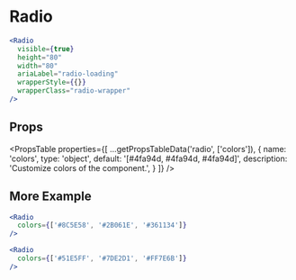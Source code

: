 ---
---


# Radio

```jsx live
<Radio
  visible={true}
  height="80"
  width="80"
  ariaLabel="radio-loading"
  wrapperStyle={{}}
  wrapperClass="radio-wrapper"
/>
```

## Props

<PropsTable
  properties={[
    ...getPropsTableData('radio', ['colors']),
    {
      name: 'colors',
      type: 'object',
      default: '[#4fa94d, #4fa94d, #4fa94d]',
      description: 'Customize colors of the component.',
    }
    ]}
/>

## More Example

```jsx live
<Radio
  colors={['#8C5E58', '#2B061E', '#361134']}
/>
```

```jsx live
<Radio
  colors={['#51E5FF', '#7DE2D1', '#FF7E6B']}
/>
```

